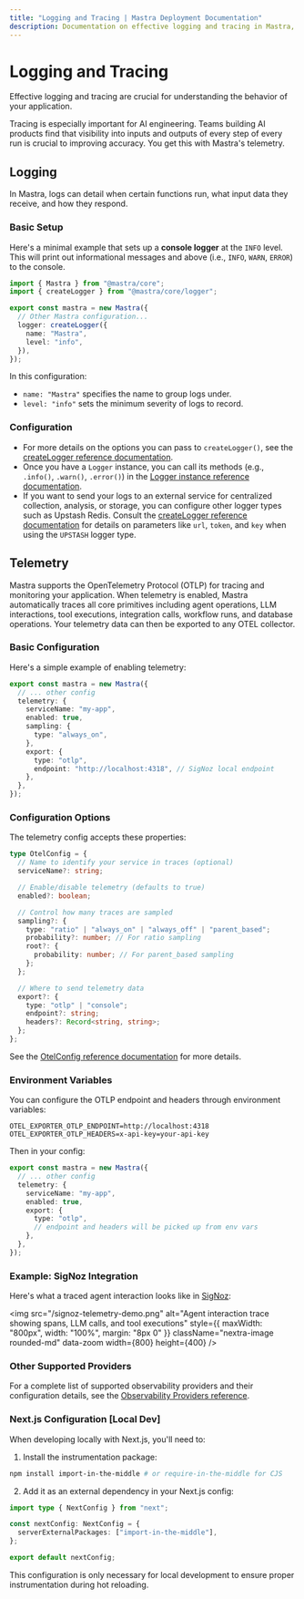 ```yaml
---
title: "Logging and Tracing | Mastra Deployment Documentation"
description: Documentation on effective logging and tracing in Mastra, crucial for understanding application behavior and improving AI accuracy.
---
```



# Logging and Tracing

Effective logging and tracing are crucial for understanding the behavior of your application.

Tracing is especially important for AI engineering. Teams building AI products find that visibility into inputs and outputs of every step of every run is crucial to improving accuracy. You get this with Mastra's telemetry.

## Logging

In Mastra, logs can detail when certain functions run, what input data they receive, and how they respond.

### Basic Setup

Here's a minimal example that sets up a **console logger** at the `INFO` level. This will print out informational messages and above (i.e., `INFO`, `WARN`, `ERROR`) to the console.

```typescript filename="mastra.config.ts" showLineNumbers copy
import { Mastra } from "@mastra/core";
import { createLogger } from "@mastra/core/logger";

export const mastra = new Mastra({
  // Other Mastra configuration...
  logger: createLogger({
    name: "Mastra",
    level: "info",
  }),
});
```

In this configuration:

- `name: "Mastra"` specifies the name to group logs under.
- `level: "info"` sets the minimum severity of logs to record.

### Configuration

- For more details on the options you can pass to `createLogger()`, see the [createLogger reference documentation](/docs/reference/observability/create-logger.mdx).
- Once you have a `Logger` instance, you can call its methods (e.g., `.info()`, `.warn()`, `.error()`) in the [Logger instance reference documentation](/docs/reference/observability/logger.mdx).
- If you want to send your logs to an external service for centralized collection, analysis, or storage, you can configure other logger types such as Upstash Redis. Consult the [createLogger reference documentation](/docs/reference/observability/create-logger.mdx) for details on parameters like `url`, `token`, and `key` when using the `UPSTASH` logger type.

## Telemetry

Mastra supports the OpenTelemetry Protocol (OTLP) for tracing and monitoring your application. When telemetry is enabled, Mastra automatically traces all core primitives including agent operations, LLM interactions, tool executions, integration calls, workflow runs, and database operations. Your telemetry data can then be exported to any OTEL collector.

### Basic Configuration

Here's a simple example of enabling telemetry:

```ts filename="mastra.config.ts" showLineNumbers copy
export const mastra = new Mastra({
  // ... other config
  telemetry: {
    serviceName: "my-app",
    enabled: true,
    sampling: {
      type: "always_on",
    },
    export: {
      type: "otlp",
      endpoint: "http://localhost:4318", // SigNoz local endpoint
    },
  },
});
```

### Configuration Options

The telemetry config accepts these properties:

```ts
type OtelConfig = {
  // Name to identify your service in traces (optional)
  serviceName?: string;

  // Enable/disable telemetry (defaults to true)
  enabled?: boolean;

  // Control how many traces are sampled
  sampling?: {
    type: "ratio" | "always_on" | "always_off" | "parent_based";
    probability?: number; // For ratio sampling
    root?: {
      probability: number; // For parent_based sampling
    };
  };

  // Where to send telemetry data
  export?: {
    type: "otlp" | "console";
    endpoint?: string;
    headers?: Record<string, string>;
  };
};
```

See the [OtelConfig reference documentation](/docs/reference/observability/otel-config.mdx) for more details.

### Environment Variables

You can configure the OTLP endpoint and headers through environment variables:

```env filename=".env" copy
OTEL_EXPORTER_OTLP_ENDPOINT=http://localhost:4318
OTEL_EXPORTER_OTLP_HEADERS=x-api-key=your-api-key
```

Then in your config:

```ts filename="mastra.config.ts" showLineNumbers copy
export const mastra = new Mastra({
  // ... other config
  telemetry: {
    serviceName: "my-app",
    enabled: true,
    export: {
      type: "otlp",
      // endpoint and headers will be picked up from env vars
    },
  },
});
```

### Example: SigNoz Integration

Here's what a traced agent interaction looks like in [SigNoz](https://signoz.io):

<img
  src="/signoz-telemetry-demo.png"
  alt="Agent interaction trace showing spans, LLM calls, and tool executions"
  style={{ maxWidth: "800px", width: "100%", margin: "8px 0" }}
  className="nextra-image rounded-md"
  data-zoom
  width={800}
  height={400}
/>

### Other Supported Providers

For a complete list of supported observability providers and their configuration details, see the [Observability Providers reference](../reference/observability/providers/).

### Next.js Configuration [Local Dev]

When developing locally with Next.js, you'll need to:

1. Install the instrumentation package:

```bash copy
npm install import-in-the-middle # or require-in-the-middle for CJS
```

2. Add it as an external dependency in your Next.js config:

```ts filename="next.config.ts" showLineNumbers copy
import type { NextConfig } from "next";

const nextConfig: NextConfig = {
  serverExternalPackages: ["import-in-the-middle"],
};

export default nextConfig;
```

This configuration is only necessary for local development to ensure proper instrumentation during hot reloading.
